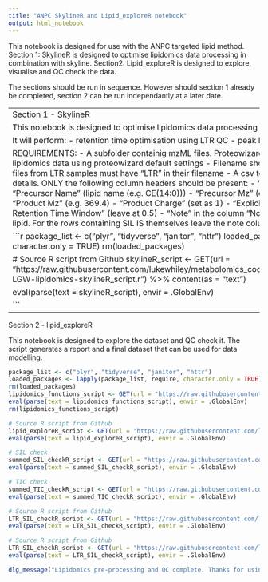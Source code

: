```yaml
---
title: "ANPC SkylineR and Lipid_exploreR notebook"
output: html_notebook
---
```

This notebook is designed for use with the ANPC targeted lipid method. 
Section 1: SkylineR is designed to optimise lipidomics data processing in combination with skyline.
Section2: Lipid_exploreR is designed to explore, visualise and QC check the data.

The sections should be run in sequence. However should section 1 already be completed, section 2 can be run independantly at a later date.

------------------------------------------------------------------------------------------------------------------------------------------------------------------------------------------------------
Section 1 - SkylineR

This notebook is designed to optimise lipidomics data processing in combination with skyline.

It will perform:
- retention time optimisation using LTR QC
- peak boundary fitting to all samples

REQUIREMENTS:
- A subfolder containig mzML files. Proteowizard should be used to convert Sciex targeted lipidomics data using proteowizard default settings
- Filename should match the LIMS where possible
- mzML files from LTR samples must have "LTR" in their filename
- A csv template containing the target transition details. ONLY the following column headers should be present: 
      - "Molecule List" (lipid family (e.g. CE))
      - "Precursor Name" (lipid name (e.g. CE(14:0)))
      - "Precursor Mz" (e.g. 614.6)
      - "Precursor Charge" (set as 1)
      - "Product Mz" (e.g. 369.4)
      - "Product Charge" (set as 1)
      - "Explicit Retention Time" (e.g. 11.66)
      - "Explicit Retention Time Window" (leave at 0.5)
      - "Note" in the column "Note" insert the SIL IS to be used for the target lipid. For the rows containing SIL IS themselves leave the note column blank.



```r
package_list <- c("plyr", "tidyverse", "janitor", "httr")
loaded_packages <- lapply(package_list, require, character.only = TRUE)
rm(loaded_packages)

# Source R script from Github
skylineR_script <- GET(url = "https://raw.githubusercontent.com/lukewhiley/metabolomics_code/main/ANPC_lipidomics_tools/scripts/2021-LGW-lipidomics-skylineR_script.r") %>% content(as = "text")

eval(parse(text = skylineR_script), envir = .GlobalEnv)


```



-----------------------------------------------------------------------------------------------------------------------------------------------------------------------------------------------------------

Section 2 - lipid_exploreR

This notebook is designed to explore the dataset and QC check it. The script generates a report and a final dataset that can be used for data modelling.

```r
package_list <- c("plyr", "tidyverse", "janitor", "httr")
loaded_packages <- lapply(package_list, require, character.only = TRUE)
rm(loaded_packages)
lipidomics_functions_script <- GET(url = "https://raw.githubusercontent.com/lukewhiley/metabolomics_code/main/ANPC_lipidomics_tools/functions/LGW_function_lipidomics_tools.r") %>% content(as = "text")
eval(parse(text = lipidomics_functions_script), envir = .GlobalEnv)
rm(lipidomics_functions_script)

# Source R script from Github
lipid_exploreR_script <- GET(url = "https://raw.githubusercontent.com/lukewhiley/metabolomics_code/main/ANPC_lipidomics_tools/scripts/2021-LGW-lipidomics-lipid_exploreR_script.R") %>% content(as = "text")
eval(parse(text = lipid_exploreR_script), envir = .GlobalEnv)

# SIL check
summed_SIL_checkR_script <- GET(url = "https://raw.githubusercontent.com/lukewhiley/metabolomics_code/main/ANPC_lipidomics_tools/scripts/2021-LGW-lipidomics-summed_SIL_checkR_script.r") %>% content(as = "text")
eval(parse(text = summed_SIL_checkR_script), envir = .GlobalEnv)

# TIC check
summed_TIC_checkR_script <- GET(url = "https://raw.githubusercontent.com/lukewhiley/metabolomics_code/main/ANPC_lipidomics_tools/scripts/2021-LGW-lipidomics-summed_TIC_checkR_script.R") %>% content(as = "text")
eval(parse(text = summed_TIC_checkR_script), envir = .GlobalEnv)

# Source R script from Github
LTR_SIL_checkR_script <- GET(url = "https://raw.githubusercontent.com/lukewhiley/metabolomics_code/main/ANPC_lipidomics_tools/scripts/2021-LGW-lipidomics-internal_standard_normaliseR.r") %>% content(as = "text")
eval(parse(text = LTR_SIL_checkR_script), envir = .GlobalEnv)

# Source R script from Github
LTR_SIL_checkR_script <- GET(url = "https://raw.githubusercontent.com/lukewhiley/metabolomics_code/main/ANPC_lipidomics_tools/scripts/2021-LGW-lipidomics-PCA_QC_checkR_script.r") %>% content(as = "text")
eval(parse(text = LTR_SIL_checkR_script), envir = .GlobalEnv)

dlg_message("Lipidomics pre-processing and QC complete. Thanks for using skylineR and lipid exploreR. TTFN.", type = 'ok')

```